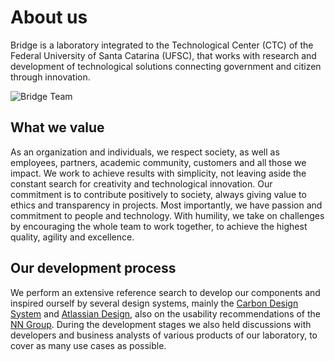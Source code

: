 # About us

Bridge is a laboratory integrated to the Technological Center (CTC) of the Federal University of Santa Catarina
(UFSC), that works with research and development of technological solutions connecting government and citizen
through innovation.

![Bridge Team](/static/image/team.svg)

## What we value

As an organization and individuals, we respect society, as well as employees, partners, academic community,
customers and all those we impact. We work to achieve results with simplicity, not leaving aside the constant
search for creativity and technological innovation. Our commitment is to contribute positively to society,
always giving value to ethics and transparency in projects. Most importantly, we have passion and commitment to
people and technology. With humility, we take on challenges by encouraging the whole team to work together, to
achieve the highest quality, agility and excellence.

## Our development process

We perform an extensive reference search to develop our components and inspired ourself by several design systems, mainly the <a href="https://www.carbondesignsystem.com/">Carbon Design System</a> and <a href="https://atlassian.design/">Atlassian Design</a>, also on the usability recommendations of the <a href="https://www.nngroup.com"> NN Group</a>.
During the development stages we also held discussions with developers and business analysts of various products of our laboratory, to cover as many use cases as possible.
